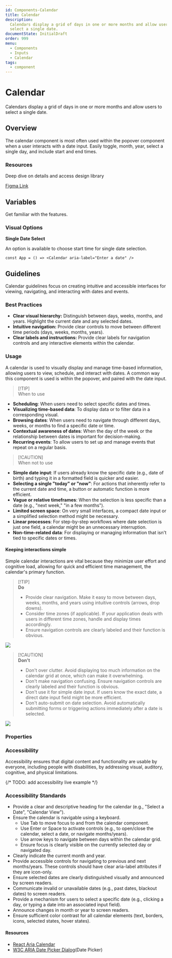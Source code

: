 ```yaml
---
id: Components-Calendar
title: Calendar
description:
  Calendars display a grid of days in one or more months and allow users to
  select a single date.
documentState: InitialDraft
order: 999
menu:
  - Components
  - Inputs
  - Calendar
tags:
  - component
---
```


# Calendar

Calendars display a grid of days in one or more months and allow users to select
a single date.

## Overview

The calendar component is most often used within the popover component when a
user interacts with a date input. Easily toggle, month, year, select a single
day, and include start and end times.

### Resources

Deep dive on details and access design library

[Figma Link](https://www.figma.com/design/AvtPX6g7OGGCRvNlatGOIY/NIMBUS-design-system?node-id=4292-15537&m=dev)

## Variables

Get familiar with the features.

### Visual Options

**Single Date Select**

An option is available to choose start time for single date selection.

```jsx-live
const App = () => <Calendar aria-label="Enter a date" />
```

## Guidelines

Calendar guidelines focus on creating intuitive and accessible interfaces for
viewing, navigating, and interacting with dates and events.

### Best Practices

- **Clear visual hierarchy:** Distinguish between days, weeks, months, and
  years. Highlight the current date and any selected dates.
- **Intuitive navigation:** Provide clear controls to move between different
  time periods (days, weeks, months, years).
- **Clear labels and instructions:** Provide clear labels for navigation
  controls and any interactive elements within the calendar.

### Usage

A calendar is used to visually display and manage time-based information,
allowing users to view, schedule, and interact with dates. A common way this
component is used is within the popover, and paired with the date input.

> [!TIP]\
> When to use

- **Scheduling**: When users need to select specific dates and times.
- **Visualizing time-based data**: To display data or to filter data in a
  corresponding visual.
- **Browsing dates**: When users need to navigate through different days, weeks,
  or months to find a specific date or time.
- **Contextual awareness of dates**: When the day of the week or the
  relationship between dates is important for decision-making.
- **Recurring events**: To allow users to set up and manage events that repeat
  on a regular basis.

> [!CAUTION]\
> When not to use

- **Simple date input**: If users already know the specific date (e.g., date of
  birth) and typing it in a formatted field is quicker and easier.
- **Selecting a single "today" or "now"**: For actions that inherently refer to
  the current date and time, a button or automatic function is more efficient.
- **Vague or relative timeframes**: When the selection is less specific than a
  date (e.g., "next week," "in a few months").
- **Limited screen space**: On very small interfaces, a compact date input or a
  simplified selection method might be necessary.
- **Linear processes**: For step-by-step workflows where date selection is just
  one field, a calendar might be an unnecessary interruption.
- **Non-time-related data**: For displaying or managing information that isn't
  tied to specific dates or times.

#### Keeping interactions simple

Simple calendar interactions are vital because they minimize user effort and
cognitive load, allowing for quick and efficient time management, the calendar's
primary function.

> [!TIP]\
> **Do**
>
> - Provide clear navigation. Make it easy to move between days, weeks, months,
>   and years using intuitive controls (arrows, drop downs).
> - Consider time zones (if applicable). If your application deals with users in
>   different time zones, handle and display times accordingly.
> - Ensure navigation controls are clearly labeled and their function is
>   obvious.

![](/images/calendar/calendar-interactions-do.png)

> [!CAUTION]\
> **Don't**
>
> - Don't over clutter. Avoid displaying too much information on the calendar
>   grid at once, which can make it overwhelming.
> - Don't make navigation confusing. Ensure navigation controls are clearly
>   labeled and their function is obvious.
> - Don't use it for simple date input. If users know the exact date, a direct
>   date input field might be more efficient.
> - Don't auto-submit on date selection. Avoid automatically submitting forms or
>   triggering actions immediately after a date is selected.

![](/images/calendar/calendar-interactions-dont.png)

### Properties

<PropsTable id="Calendar" />

### Accessibility

Accessibility ensures that digital content and functionality are usable by
everyone, including people with disabilities, by addressing visual, auditory,
cognitive, and physical limitations.

{/* TODO: add accessibility live example */}

### Accessibility Standards

- Provide a clear and descriptive heading for the calendar (e.g., "Select a
  Date", "Calendar View").
- Ensure the calendar is navigable using a keyboard.
  - Use Tab to move focus to and from the calendar component.
  - Use Enter or Space to activate controls (e.g., to open/close the calendar,
    select a date, or navigate months/years).
  - Use arrow keys to navigate between days within the calendar grid.
  - Ensure focus is clearly visible on the currently selected day or navigated
    day.
- Clearly indicate the current month and year.
- Provide accessible controls for navigating to previous and next months/years.
  These controls should have clear aria-label attributes if they are icon-only.
- Ensure selected dates are clearly distinguished visually and announced by
  screen readers.
- Communicate invalid or unavailable dates (e.g., past dates, blackout dates) to
  screen readers.
- Provide a mechanism for users to select a specific date (e.g., clicking a day,
  or typing a date into an associated input field).
- Announce changes in month or year to screen readers.
- Ensure sufficient color contrast for all calendar elements (text, borders,
  icons, selected states, hover states).

#### Resources

- [React Aria Calendar](https://react-spectrum.adobe.com/react-aria/Calendar.html)
- [W3C ARIA Date Picker Dialog](https://www.w3.org/WAI/ARIA/apg/patterns/dialog-modal/examples/datepicker-dialog/#accessibilityfeatures)(Date
  Picker)
